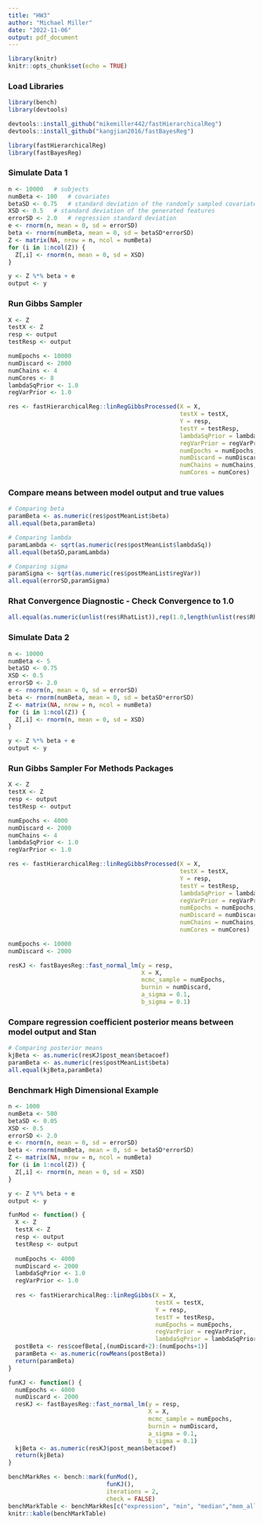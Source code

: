---
title: "HW3"
author: "Michael Miller"
date: "2022-11-06"
output: pdf_document
---

```{r setup, include=FALSE}
library(knitr)
knitr::opts_chunk$set(echo = TRUE)
```

### Load Libraries

```{r}
library(bench)
library(devtools)

devtools::install_github("mikemiller442/fastHierarchicalReg")
devtools::install_github("kangjian2016/fastBayesReg")

library(fastHierarchicalReg)
library(fastBayesReg)
```

### Simulate Data 1

```{r}
n <- 10000   # subjects
numBeta <- 100   # covariates
betaSD <- 0.75   # standard deviation of the randomly sampled covariates
XSD <- 0.5   # standard deviation of the generated features
errorSD <- 2.0   # regression standard deviation
e <- rnorm(n, mean = 0, sd = errorSD)
beta <- rnorm(numBeta, mean = 0, sd = betaSD*errorSD)
Z <- matrix(NA, nrow = n, ncol = numBeta)
for (i in 1:ncol(Z)) {
  Z[,i] <- rnorm(n, mean = 0, sd = XSD)
}

y <- Z %*% beta + e
output <- y
```

### Run Gibbs Sampler

```{r}
X <- Z
testX <- Z
resp <- output
testResp <- output

numEpochs <- 10000
numDiscard <- 2000
numChains <- 4
numCores <- 8
lambdaSqPrior <- 1.0
regVarPrior <- 1.0

res <- fastHierarchicalReg::linRegGibbsProcessed(X = X,
                                                 testX = testX,
                                                 Y = resp,
                                                 testY = testResp,
                                                 lambdaSqPrior = lambdaSqPrior,
                                                 regVarPrior = regVarPrior,
                                                 numEpochs = numEpochs,
                                                 numDiscard = numDiscard,
                                                 numChains = numChains,
                                                 numCores = numCores)
```

### Compare means between model output and true values

```{r}
# Comparing beta
paramBeta <- as.numeric(res$postMeanList$beta)
all.equal(beta,paramBeta)

# Comparing lambda
paramLambda <- sqrt(as.numeric(res$postMeanList$lambdaSq))
all.equal(betaSD,paramLambda)

# Comparing sigma
paramSigma <- sqrt(as.numeric(res$postMeanList$regVar))
all.equal(errorSD,paramSigma)
```

### Rhat Convergence Diagnostic - Check Convergence to 1.0

```{r}
all.equal(as.numeric(unlist(res$RhatList)),rep(1.0,length(unlist(res$RhatList))))
```

### Simulate Data 2

```{r}
n <- 10000
numBeta <- 5
betaSD <- 0.75
XSD <- 0.5
errorSD <- 2.0
e <- rnorm(n, mean = 0, sd = errorSD)
beta <- rnorm(numBeta, mean = 0, sd = betaSD*errorSD)
Z <- matrix(NA, nrow = n, ncol = numBeta)
for (i in 1:ncol(Z)) {
  Z[,i] <- rnorm(n, mean = 0, sd = XSD)
}

y <- Z %*% beta + e
output <- y
```

### Run Gibbs Sampler For Methods Packages

```{r}
X <- Z
testX <- Z
resp <- output
testResp <- output

numEpochs <- 4000
numDiscard <- 2000
numChains <- 4
lambdaSqPrior <- 1.0
regVarPrior <- 1.0

res <- fastHierarchicalReg::linRegGibbsProcessed(X = X,
                                                 testX = testX,
                                                 Y = resp,
                                                 testY = testResp,
                                                 lambdaSqPrior = lambdaSqPrior,
                                                 regVarPrior = regVarPrior,
                                                 numEpochs = numEpochs,
                                                 numDiscard = numDiscard,
                                                 numChains = numChains,
                                                 numCores = numCores)

numEpochs <- 10000
numDiscard <- 2000

resKJ <- fastBayesReg::fast_normal_lm(y = resp,
                                      X = X,
                                      mcmc_sample = numEpochs,
                                      burnin = numDiscard,
                                      a_sigma = 0.1,
                                      b_sigma = 0.1)
```

### Compare regression coefficient posterior means between model output and Stan

```{r}
# Comparing posterior means
kjBeta <- as.numeric(resKJ$post_mean$betacoef)
paramBeta <- as.numeric(res$postMeanList$beta)
all.equal(kjBeta,paramBeta)
```

### Benchmark High Dimensional Example

```{r}
n <- 1000
numBeta <- 500
betaSD <- 0.05
XSD <- 0.5
errorSD <- 2.0
e <- rnorm(n, mean = 0, sd = errorSD)
beta <- rnorm(numBeta, mean = 0, sd = betaSD*errorSD)
Z <- matrix(NA, nrow = n, ncol = numBeta)
for (i in 1:ncol(Z)) {
  Z[,i] <- rnorm(n, mean = 0, sd = XSD)
}

y <- Z %*% beta + e
output <- y

funMod <- function() {
  X <- Z
  testX <- Z
  resp <- output
  testResp <- output
  
  numEpochs <- 4000
  numDiscard <- 2000
  lambdaSqPrior <- 1.0
  regVarPrior <- 1.0
  
  res <- fastHierarchicalReg::linRegGibbs(X = X,
                                          testX = testX,
                                          Y = resp,
                                          testY = testResp,
                                          numEpochs = numEpochs,
                                          regVarPrior = regVarPrior,
                                          lambdaSqPrior = lambdaSqPrior)
  postBeta <- res$coefBeta[,(numDiscard+2):(numEpochs+1)]
  paramBeta <- as.numeric(rowMeans(postBeta))
  return(paramBeta)
}

funKJ <- function() {
  numEpochs <- 4000
  numDiscard <- 2000
  resKJ <- fastBayesReg::fast_normal_lm(y = resp,
                                        X = X,
                                        mcmc_sample = numEpochs,
                                        burnin = numDiscard,
                                        a_sigma = 0.1,
                                        b_sigma = 0.1)
  kjBeta <- as.numeric(resKJ$post_mean$betacoef)
  return(kjBeta)
}

benchMarkRes <- bench::mark(funMod(),
                            funKJ(),
                            iterations = 2,
                            check = FALSE)
benchMarkTable <- benchMarkRes[c("expression", "min", "median","mem_alloc","n_gc")]
knitr::kable(benchMarkTable)
```
















